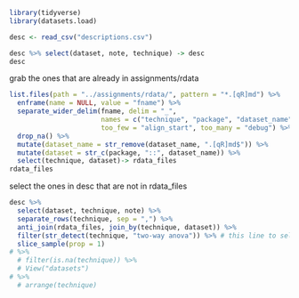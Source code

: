 ```r
library(tidyverse)
library(datasets.load)
```

```r
desc <- read_csv("descriptions.csv")
```


```r
desc %>% select(dataset, note, technique) -> desc
desc
```

grab the ones that are already in assignments/rdata

```r
list.files(path = "../assignments/rdata/", pattern = "*.[qR]md") %>% 
  enframe(name = NULL, value = "fname") %>% 
  separate_wider_delim(fname, delim = "_", 
                       names = c("technique", "package", "dataset_name"), 
                       too_few = "align_start", too_many = "debug") %>%
  drop_na() %>% 
  mutate(dataset_name = str_remove(dataset_name, ".[qR]md$")) %>% 
  mutate(dataset = str_c(package, "::", dataset_name)) %>% 
  select(technique, dataset)-> rdata_files
rdata_files
```

select the ones in desc that are not in rdata_files

```r
desc %>% 
  select(dataset, technique, note) %>% 
  separate_rows(technique, sep = ",") %>% 
  anti_join(rdata_files, join_by(technique, dataset)) %>% 
  filter(str_detect(technique, "two-way anova")) %>% # this line to select a technique, or use find_these
  slice_sample(prop = 1) 
# %>% 
  # filter(is.na(technique)) %>% 
  # View("datasets")
# %>% 
  # arrange(technique)
```

